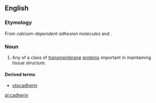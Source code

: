 ==English==

===Etymology===
From ''calcium-dependent adhesion molecules'' and {{term|-in}}.

===Noun===
{{wikipedia}}
{{en-noun}}

# {{context|protein|lang=en}} Any of a class of [[transmembrane]] [[protein]]s important in maintaining tissue structure.

====Derived terms====
* [[otocadherin]]

[[pl:cadherin]]